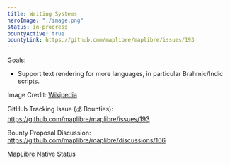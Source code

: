 ```yaml
---
title: Writing Systems
heroImage: "./image.png"
status: in-progress
bountyActive: true
bountyLink: https://github.com/maplibre/maplibre/issues/193
---
```


Goals:

- Support text rendering for more languages, in particular Brahmic/Indic scripts.

Image Credit: <a href="https://en.wikipedia.org/wiki/Brahmic_scripts#/media/File:Different_scripts_of_different_languages_of_India.jpg">Wikipedia</a>

GitHub Tracking Issue (💰 Bounties): https://github.com/maplibre/maplibre/issues/193

Bounty Proposal Discussion: https://github.com/maplibre/maplibre/discussions/166

[MapLibre Native Status](https://github.com/maplibre/maplibre-native/milestone/14)
